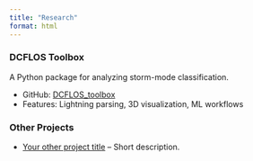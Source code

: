 ```yaml
---
title: "Research"
format: html
---
```


### DCFLOS Toolbox

A Python package for analyzing storm-mode classification.

- GitHub: [DCFLOS_toolbox](https://github.com/yourrepo)
- Features: Lightning parsing, 3D visualization, ML workflows

### Other Projects

- [Your other project title](https://link) – Short description.
